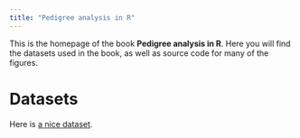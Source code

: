 ```yaml
---
title: "Pedigree analysis in R"
---
```


This is the homepage of the book **Pedigree analysis in R**. Here you will find the datasets used in the book, as well as source code for many of the figures.

# Datasets
Here is [a nice dataset](datasets/riddle-pairwise.ped).
